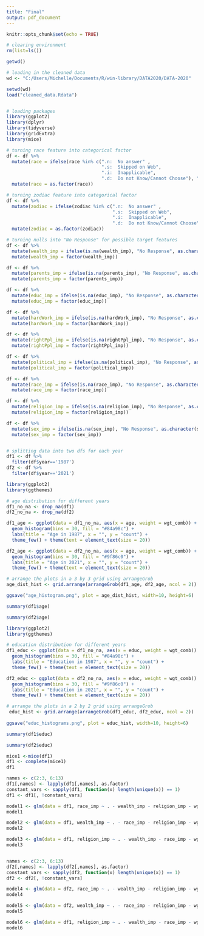 ```yaml
---
title: "Final"
output: pdf_document
---
```


```r
knitr::opts_chunk$set(echo = TRUE)
```


```r
# clearing environment
rm(list=ls())

getwd()

# loading in the cleaned data
wd <- "C:/Users/Michelle/Documents/R/win-library/DATA2020/DATA-2020"

setwd(wd)
load("cleaned_data.Rdata")


# loading packages
library(ggplot2)
library(dplyr)
library(tidyverse)
library(gridExtra)
library(mice)

# turning race feature into categorical factor
df <- df %>%
  mutate(race = ifelse(race %in% c(".n:  No answer" ,
                                   ".s:  Skipped on Web", 
                                   ".i:  Inapplicable",
                                   ".d:  Do not Know/Cannot Choose"), "missing", race)) %>%
  mutate(race = as.factor(race))

# turning zodiac feature into categorical factor
df <- df %>%
  mutate(zodiac = ifelse(zodiac %in% c(".n:  No answer" ,
                                       ".s:  Skipped on Web", 
                                       ".i:  Inapplicable",
                                       ".d:  Do not Know/Cannot Choose"), "missing", zodiac)) %>%
  mutate(zodiac = as.factor(zodiac))

# turning nulls into "No Response" for possible target features
df <- df %>%
  mutate(wealth_imp = ifelse(is.na(wealth_imp), "No Response", as.character(wealth_imp))) %>%
  mutate(wealth_imp = factor(wealth_imp))

df <- df %>%
  mutate(parents_imp = ifelse(is.na(parents_imp), "No Response", as.character(parents_imp))) %>%
  mutate(parents_imp = factor(parents_imp))

df <- df %>%
  mutate(educ_imp = ifelse(is.na(educ_imp), "No Response", as.character(educ_imp))) %>%
  mutate(educ_imp = factor(educ_imp))

df <- df %>%
  mutate(hardWork_imp = ifelse(is.na(hardWork_imp), "No Response", as.character(hardWork_imp))) %>%
  mutate(hardWork_imp = factor(hardWork_imp))

df <- df %>%
  mutate(rightPpl_imp = ifelse(is.na(rightPpl_imp), "No Response", as.character(rightPpl_imp))) %>%
  mutate(rightPpl_imp = factor(rightPpl_imp))

df <- df %>%
  mutate(political_imp = ifelse(is.na(political_imp), "No Response", as.character(political_imp))) %>%
  mutate(political_imp = factor(political_imp))

df <- df %>%
  mutate(race_imp = ifelse(is.na(race_imp), "No Response", as.character(race_imp))) %>%
  mutate(race_imp = factor(race_imp))

df <- df %>%
  mutate(religion_imp = ifelse(is.na(religion_imp), "No Response", as.character(religion_imp))) %>%
  mutate(religion_imp = factor(religion_imp))

df <- df %>%
  mutate(sex_imp = ifelse(is.na(sex_imp), "No Response", as.character(sex_imp))) %>%
  mutate(sex_imp = factor(sex_imp))


# splitting data into two dfs for each year
df1 <- df %>%
  filter(df$year=='1987')
df2 <- df %>%
  filter(df$year=='2021')
```

```r
library(ggplot2)
library(ggthemes)

# age distribution for different years
df1_no_na <- drop_na(df1)
df2_no_na <- drop_na(df2)

df1_age <- ggplot(data = df1_no_na, aes(x = age, weight = wgt_comb)) + 
  geom_histogram(bins = 30, fill = "#84a98c") +
  labs(title = "Age in 1987", x = "", y = "count") +
  theme_few() + theme(text = element_text(size = 20)) 

df2_age <- ggplot(data = df2_no_na, aes(x = age, weight = wgt_comb)) + 
  geom_histogram(bins = 30, fill = "#9f86c0") +
  labs(title = "Age in 2021", x = "", y = "count") +
  theme_few() + theme(text = element_text(size = 20)) 

# arrange the plots in a 3 by 3 grid using arrangeGrob
age_dist_hist <- grid.arrange(arrangeGrob(df1_age, df2_age, ncol = 2))

ggsave("age_histogram.png", plot = age_dist_hist, width=10, height=6)
```
```r
summary(df1$age)
```
```r
summary(df2$age)
```
```r
library(ggplot2)
library(ggthemes)

# education distribution for different years
df1_educ <- ggplot(data = df1_no_na, aes(x = educ, weight = wgt_comb)) + 
  geom_histogram(bins = 30, fill = "#84a98c") +
  labs(title = "Education in 1987", x = "", y = "count") +
  theme_few() + theme(text = element_text(size = 20))

df2_educ <- ggplot(data = df2_no_na, aes(x = educ, weight = wgt_comb)) + 
  geom_histogram(bins = 30, fill = "#9f86c0") +
  labs(title = "Education in 2021", x = "", y = "count") +
  theme_few() + theme(text = element_text(size = 20))

# arrange the plots in a 2 by 2 grid using arrangeGrob
 educ_hist <- grid.arrange(arrangeGrob(df1_educ, df2_educ, ncol = 2))
 
ggsave("educ_histograms.png", plot = educ_hist, width=10, height=6)
```
```r
summary(df1$educ)
```
```r
summary(df2$educ)
```

```r
mice1 <-mice(df1)
df1 <- complete(mice1)
df1
```

```r
names <- c(2:3, 6:13)
df1[,names] <- lapply(df1[,names], as.factor)
constant_vars <- sapply(df1, function(x) length(unique(x)) == 1)
df1 <- df1[, !constant_vars]
```

```r
model1 <- glm(data = df1, race_imp ~ . - wealth_imp - religion_imp - wgt_comb - zodiac, family = binomial(link = "logit"), weights = wgt_comb)
model1
```

```r
model2 <- glm(data = df1, wealth_imp ~ . - race_imp - religion_imp - wgt_comb - zodiac, family = binomial(link = "logit"), weights = wgt_comb)
model2
```

```r
model3 <- glm(data = df1, religion_imp ~ . - wealth_imp - race_imp - wgt_comb - zodiac, family = binomial(link = "logit"), weights = wgt_comb)
model3
```

```r

```

```r
names <- c(2:3, 6:13)
df2[,names] <- lapply(df2[,names], as.factor)
constant_vars <- sapply(df2, function(x) length(unique(x)) == 1)
df2 <- df2[, !constant_vars]
```

```r
model4 <- glm(data = df2, race_imp ~ . - wealth_imp - religion_imp - wgt_comb - zodiac, family = binomial(link = "logit"), weights = wgt_comb)
model4
```

```r
model5 <- glm(data = df2, wealth_imp ~ . - race_imp - religion_imp - wgt_comb - zodiac, family = binomial(link = "logit"), weights = wgt_comb)
model5
```

```r
model6 <- glm(data = df1, religion_imp ~ . - wealth_imp - race_imp - wgt_comb - zodiac, family = binomial(link = "logit"), weights = wgt_comb)
model6
```